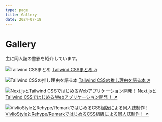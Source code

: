 ```yaml
---
type: page
title: Gallery
date: 2024-07-18
---
```


# Gallery

主に同人誌の書影を紹介しています。


<Image
  src="/images/tailwindcss-matome.jpg"
  alt="Tailwind CSSまとめ"
  width={257}
  height={364}
  priority
  className="next-image"
/>
[Tailwind CSSまとめ ↗ ](https://kght6123.booth.pm/items/3039023)

<Image
  src="/images/tailwindcss-oshiriyuu.jpg"
  alt="Tailwind CSSの推し理由を語る本"
  width={257}
  height={364}
  priority
  className="next-image"
/>
[Tailwind CSSの推し理由を語る本 ↗ ](https://kght6123.booth.pm/items/4151967)

<Image
  src="/images/nextjs-tailwindcss.jpg"
  alt="Next.jsとTailwind CSSではじめるWebアプリケーション開発！"
  width={257}
  height={364}
  priority
  className="next-image"
/>
[Next.jsとTailwind CSSではじめるWebアプリケーション開発！ ↗ ](https://kght6123.booth.pm/items/4485386)

<Image
  src="/images/vivliostyle-rehype-remark.png"
  alt="VivlioStyleとRehype/RemarkではじめるCSS組版による同人誌制作！"
  width={257}
  height={364}
  priority
  className="next-image"
/>
[VivlioStyleとRehype/RemarkではじめるCSS組版による同人誌制作！ ↗ ](https://kght6123.booth.pm/items/5757411)
